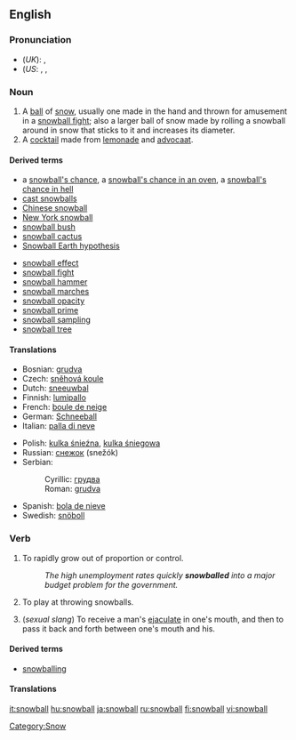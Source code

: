 {{See|Snowball}}
==English==

===Pronunciation===
*(''UK''): {{IPA|/ˈsnəʊbɔːl/}}, {{SAMPA|/"sn@UbO:l/}}
*(''US'': {{AHD|snōʹbôl}}, {{IPA|/ˈsnoʊbɔːl/}}, {{SAMPA|/"sn@UbO:l/}}

===Noun===
{{en-noun}}

# A [[ball]] of [[snow]], usually one made in the hand and thrown for amusement in a [[snowball fight]]; also a larger ball of snow made by rolling a snowball around in snow that sticks to it and increases its diameter.
# A [[cocktail]] made from [[lemonade]] and [[advocaat]].

====Derived terms====
{{top2}}
*a [[snowball's chance]], a [[snowball's chance in an oven]], a [[snowball's chance in hell]]
*[[cast snowballs]]
*[[Chinese snowball]]
*[[New York snowball]]
*[[snowball bush]]
*[[snowball cactus]]
*[[Snowball Earth hypothesis]]
{{mid2}}
*[[snowball effect]]
*[[snowball fight]]
*[[snowball hammer]]
*[[snowball marches]]
*[[snowball opacity]]
*[[snowball prime]]
*[[snowball sampling]]
*[[snowball tree]]
{{bottom}}

====Translations====
{{trans-top|ball of snow}}
*Bosnian: [[grudva]] {{f}}
*Czech: [[sněhová koule]] {{f}}
*Dutch: [[sneeuwbal]] {{m}}
*Finnish: [[lumipallo]]
*French: [[boule de neige]] {{f}}
*German: [[Schneeball]] {{m}}
*Italian: [[palla di neve]] {{f}}
{{trans-mid}}
*Polish: [[kulka śnieźna]], [[kulka śniegowa]] {{f}}
*Russian: [[снежок]] (snežók) {{m}}
*Serbian:
*:Cyrillic: [[грудва]] {{f}}
*:Roman: [[grudva#Serbian|grudva]] {{f}}
*Spanish: [[bola de nieve]] {{f}}
*Swedish: [[snöboll]] {{c}}
{{trans-bottom}}

{{trans-top|cocktail}}
{{trans-mid}}
{{trans-bottom}}

===Verb===
{{en-verb}}

# {{intransitive}} To rapidly grow out of proportion or control.
#:''The high unemployment rates quickly '''snowballed''' into a major budget problem for the government.''
# {{intransitive}} To play at throwing snowballs.
# {{intransitive}} (''sexual slang'') To receive a man's [[ejaculate]] in one's mouth, and then to pass it back and forth between one's mouth and his.

====Derived terms====
*[[snowballing]]<!--noun-->

====Translations====
{{trans-top|rapidly grow out of proportion or control}}
{{trans-mid}}
{{trans-bottom}}

{{trans-top|play at throwing snowballs}}
{{trans-mid}}
{{trans-bottom}}

{{trans-top|sexual slang: pass ejaculate from mouth to mouth}}
{{trans-mid}}
{{trans-bottom}}

[[Category:Snow]]
[[it:snowball]]
[[hu:snowball]]
[[ja:snowball]]
[[ru:snowball]]
[[fi:snowball]]
[[vi:snowball]]